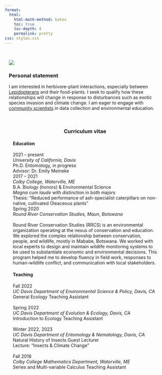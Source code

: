 ```yaml
---
format:
  html:
    html-math-method: katex
    toc: true
    toc-depth: 4
    permalink: pretty
css: styles.css
---
```


\

::: {style="width: 95%; margin: auto; font-weight: normal; text-align: left"}
```{=html}
  <body>
    <div class="container">
      <div class="image">
        <img src="images/grace.png">
      </div>
      <div class="text">
      <h3><strong>Personal statement</strong></h2>
        <p>I am interested in herbivore-plant interactions, especially between <a href = https://en.wikipedia.org/wiki/Lepidoptera>Lepidopterans</a> and their food-plants. I seek to qualify how these relationships will change in response to disturbances such as exotic species invasion and climate change. I am eager to engage with <a href = https://www.calacademy.org/community-science>community scientists</a> in data collection and environmental education.</p>
      </div>
    </div>
  </body>
```
:::

\

::: {style="width: 90%; margin: auto; font-weight: normal; text-align: center"}
### **Curriculum vitae**
:::

::: {style="width: 90%; margin: auto; font-weight: normal; text-align: left"}
#### **Education**

| 2021 -- present
| *University of California, Davis*
| Ph.D. Entomology, in progress
| Advisor: Dr. Emily Meineke

| 2017 -- 2021
| *Colby College, Waterville, ME*
| B.A. Biology (honors) & Environmental Science
| *Magna cum laude* with distinction in both majors
| Thesis: "Reduced performance of ash-specialist caterpillars on non-native, cultivated Oleaceous plants"

| Spring 2020
| *Round River Conservation Studies, Maun, Botswana*
| 
| Round River Conservation Studies (RRCS) is an environmental organization operating at the nexus of conservation and education. We explored the complex relationship between conservation, people, and wildlife, mostly in Mababe, Botswana. We worked with local experts to design and maintain wildlife monitoring systems to be used to substantiate economic and environmental decisions. This program helped me to develop fluency in field work, responses to human-wildlife conflict, and communication with local stakeholders.

#### **Teaching**

| Fall 2022 
| *UC Davis Department of Environmental Science & Policy, Davis, CA*
| General Ecology Teaching Assistant
| 
| Spring 2022
| *UC Davis Department of Evolution & Ecology, Davis, CA*
| Introduction to Ecology Teaching Assistant
| 
| Winter 2022, 2023
| *UC Davis Department of Entomology & Nematology, Davis, CA*
| Natural History of Insects Guest Lecturer
| Lecture: "Insects & Climate Change"
| 
| Fall 2018
| *Colby College Mathematics Department, Waterville, ME*
| Series and Multi-variable Calculus Teaching Assistant
:::
